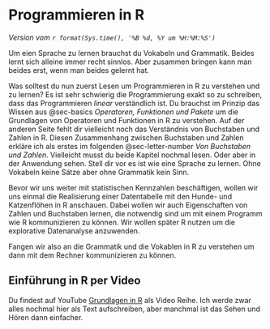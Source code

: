 # Programmieren in R

*Version vom `r format(Sys.time(), '%B %d, %Y um %H:%M:%S')`*

[Um eien Sprache zu lernen brauchst du Vokabeln und Grammatik. Beides lernt sich alleine immer recht sinnlos. Aber zusammen bringen kann man beides erst, wenn man beides gelernt hat.]{.aside}

Was solltest du nun zuerst Lesen um Programmieren in R zu verstehen und zu lernen? Es ist sehr schwierig die Programmierung exakt so zu schreiben, dass das Programmieren *linear* verständlich ist. Du brauchst im Prinzip das Wissen aus @sec-basics *Operatoren, Funktionen und Pakete* um die Grundlagen von Operatoren und Funktionen in R zu verstehen. Auf der anderen Seite fehlt dir vielleicht noch das Verständnis von Buchstaben und Zahlen in R. Diesen Zusammenhang zwischen Buchstaben und Zahlen erkläre ich als erstes im folgenden @sec-letter-number *Von Buchstaben und Zahlen*. Vielleicht musst du beide Kapitel nochmal lesen. Oder aber in der Anwendung sehen. Stell dir vor es ist wie eine Sprache zu lernen. Ohne Vokabeln keine Sätze aber ohne Grammatik kein Sinn.

Bevor wir uns weiter mit statistischen Kennzahlen beschäftigen, wollen wir uns einmal die Realisierung einer Datentabelle mit den Hunde- und Katzenflöhen in R anschauen. Dabei wollen wir auch Eigenschaften von Zahlen und Buchstaben lernen, die notwendig sind um mit einem Programm wie R kommunizieren zu können. Wir wollen später R nutzen um die explorative Datenanalyse anzuwenden.

Fangen wir also an die Grammatik und die Vokablen in R zu verstehen um dann mit dem Rechner kommunizieren zu können.

::: callout-tip
## Einführung in R per Video

Du findest auf YouTube [Grundlagen in R](https://www.youtube.com/playlist?list=PLe51bCp9JvEFUnFqaJG5aRmON9i1ZbOYC) als Video Reihe. Ich werde zwar alles nochmal hier als Text aufschreiben, aber manchmal ist das Sehen und Hören dann einfacher.
:::
